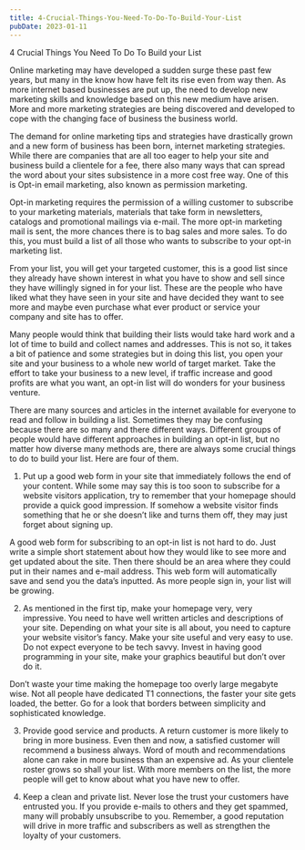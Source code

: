```yaml
---
title: 4-Crucial-Things-You-Need-To-Do-To-Build-Your-List
pubDate: 2023-01-11
---
```


4 Crucial Things You Need To Do To Build your List


Online marketing may have developed a sudden surge these past few years, but many in the know how have felt its rise even from way then. As more internet based businesses are put up, the need to develop new marketing skills and knowledge based on this new medium have arisen. More and more marketing strategies are being discovered and developed to cope with the changing face of business the business world. 

The demand for online marketing tips and strategies have drastically grown and a new form of business has been born, internet marketing strategies. While there are companies that are all too eager to help your site and business build a clientele for a fee, there also many ways that can spread the word about your sites subsistence in a more cost free way. One of this is Opt-in email marketing, also known as permission marketing. 

Opt-in marketing requires the permission of a willing customer to subscribe to your marketing materials, materials that take form in newsletters, catalogs and promotional mailings via e-mail. The more opt-in marketing mail is sent, the more chances there is to bag sales and more sales. To do this, you must build a list of all those who wants to subscribe to your opt-in marketing list. 

From your list, you will get your targeted customer, this is a good list since they already have shown interest in what you have to show and sell since they have willingly signed in for your list. These are the people who have liked what they have seen in your site and have decided they want to see more and maybe even purchase what ever product or service your company and site has to offer. 

Many people would think that building their lists would take hard work and a lot of time to build and collect names and addresses. This is not so, it takes a bit of patience and some strategies but in doing this list, you open your site and your business to a whole new world of target market. Take the effort to take your business to a new level, if traffic increase and good profits are what you want, an opt-in list will do wonders for your business venture. 

There are many sources and articles in the internet available for everyone to read and follow in building a list. Sometimes they may be confusing because there are so many and there different ways. Different groups of people would have different approaches in building an opt-in list, but no matter how diverse many methods are, there are always some crucial things to do to build your list. Here are four of them. 

1) Put up a good web form in your site that immediately follows the end of your content. While some may say this is too soon to subscribe for a website visitors application, try to remember that your homepage should provide a quick good impression. If somehow a website visitor finds something that he or she doesn’t like and turns them off, they may just forget about signing up.

A good web form for subscribing to an opt-in list is not hard to do. Just write a simple short statement about how they would like to see more and get updated about the site. Then there should be an area where they could put in their names and e-mail address. This web form will automatically save and send you the data’s inputted. As more people sign in, your list will be growing. 

2) As mentioned in the first tip, make your homepage very, very impressive. You need to have well written articles and descriptions of your site. Depending on what your site is all about, you need to capture your website visitor’s fancy. Make your site useful and very easy to use. Do not expect everyone to be tech savvy. Invest in having good programming in your site, make your graphics beautiful but don’t over do it.

Don’t waste your time making the homepage too overly large megabyte wise. Not all people have dedicated T1 connections, the faster your site gets loaded, the better. Go for a look that borders between simplicity and sophisticated knowledge. 

3) Provide good service and products. A return customer is more likely to bring in more business. Even then and now, a satisfied customer will recommend a business always. Word of mouth and recommendations alone can rake in more business than an expensive ad. As your clientele roster grows so shall your list. With more members on the list, the more people will get to know about what you have new to offer.

4) Keep a clean and private list. Never lose the trust your customers have entrusted you. If you provide e-mails to others and they get spammed, many will probably unsubscribe to you. Remember, a good reputation will drive in more traffic and subscribers as well as strengthen the loyalty of your customers.